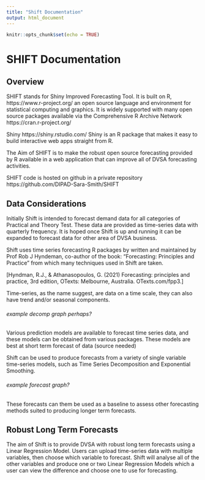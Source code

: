 ```yaml
---
title: "Shift Documentation"
output: html_document
---
```


```r
knitr::opts_chunk$set(echo = TRUE)
```

# SHIFT Documentation

## Overview

SHIFT stands for Shiny Improved Forecasting Tool. It is built on R,  https://www.r-project.org/ an open source language and environment for statistical computing and graphics. It is widely supported with many open source packages available via the Comprehensive R Archive Network https://cran.r-project.org/

Shiny https://shiny.rstudio.com/ Shiny is an R package that makes it easy to build interactive web apps straight from R.

The Aim of SHIFT is to make the robust open source forecasting provided by R available in a web application that can improve all of DVSA forecasting activities.  

SHIFT code is hosted on github in a private repository https://github.com/DIPAD-Sara-Smith/SHIFT

## Data Considerations

Initially Shift is intended to forecast demand data for all categories of Practical and Theory Test. These data are provided as time-series data with quarterly frequency. It is hoped once Shift is up and running it can be expanded to forecast data for other area of DVSA business.

Shift uses time series forecasting R packages by written and maintained by Prof Rob J Hyndeman,  co-author of the book: "Forecasting: Principles and Practice" from which many techniques used in Shift are taken.

[Hyndman, R.J., & Athanasopoulos, G. (2021) Forecasting: principles and practice, 3rd edition, OTexts: Melbourne, Australia. OTexts.com/fpp3.]

Time-series, as the name suggest, are data on a time scale, they can also have trend and/or seasonal components. 

###### example decomp graph perhaps?

Various prediction models are available to forecast time series data, and these models can be obtained from various packages. These models are best at short term forecast of data (source needed)

Shift can be used to produce forecasts from a variety of single variable time-series models, such as Time Series Decomposition and  Exponential Smoothing.

###### example forecast graph?

These forecasts can them be used as a baseline to assess other forecasting methods suited to producing longer term forecasts.


## Robust Long Term Forecasts

The aim of Shift is to provide DVSA with robust long term forecasts using a Linear Regression Model. Users can upload time-series data with multiple variables, then choose which variable to forecast. Shift will analyse all of the other variables and produce one or two Linear Regression Models which a user can view the difference and choose one to use for forecasting.  





